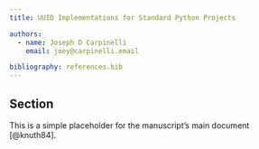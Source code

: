 ```yaml
---
title: UUID Implementations for Standard Python Projects

authors:
  - name: Joseph D Carpinelli
    email: joey@carpinelli.email

bibliography: references.bib
---
```


## Section

This is a simple placeholder for the manuscript's main document [@knuth84].
